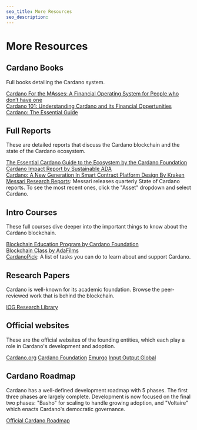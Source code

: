 ```yaml
---
seo_title: More Resources
seo_description: 
---
```


# More Resources

## Cardano Books
Full books detailing the Cardano system. 

[Cardano For the M₳sses: A Financial Operating System for People who don’t have one](https://www.amazon.com/dp/B0B912X5G6)  
[Cardano 101: Understanding Cardano and its Financial Oppertunities](https://www.amazon.com/dp/B0C524H491)  
[Cardano: The Essential Guide](https://www.amazon.com/dp/B0B1DSTS3X)  

## Full Reports
These are detailed reports that discuss the Cardano blockchain and the state of the Cardano ecosystem.  

[The Essential Cardano Guide to the Ecosystem by the Cardano Foundation](https://landing.essentialcardano.io/guide-to-the-ecosystem)  
[Cardano Impact Report by Sustainable ADA](https://sustainableada.com/cardano-impact-report/)  
[Cardano: A New Generation In Smart Contract Platform Design By Kraken](https://blog.kraken.com/crypto-education/kraken-intelligence/cardano-a-new-generation-in-smart-contract-platform-design)  
[Messari Research Reports](https://messari.io/research/research-and-protocols?tag=All-Tags): Messari releases quarterly State of Cardano reports. To see the most recent ones, click the "Asset" dropdown and select Cardano. 

## Intro Courses
These full courses dive deeper into the important things to know about the Cardano blockchain.  

[Blockchain Education Program by Cardano Foundation](https://academy.cardanofoundation.org/)  
[Blockchain Class by AdaFilms](https://www.adafilms.art/blockchain-class)  
[CardanoPick](https://cardanopick.com/): A list of tasks you can do to learn about and support Cardano.  

## Research Papers
Cardano is well-known for its academic foundation. Browse the peer-reviewed work that is behind the blockchain.  

[IOG Research Library](https://iohk.io/en/research/library/) 

## Official websites
These are the official websites of the founding entities, which each play a role in Cardano's development and adoption. 

[Cardano.org](https://cardano.org/)
[Cardano Foundation](https://cardanofoundation.org/)
[Emurgo](https://www.emurgo.io/)
[Input Output Global](https://iohk.io/)

## Cardano Roadmap
Cardano has a well-defined development roadmap with 5 phases. The first three phases are largely complete. Development is now focused on the final two phases: "Basho" for scaling to handle growing adoption, and "Voltaire" which enacts Cardano's democratic governance.

[Official Cardano Roadmap](https://roadmap.cardano.org/en/)  
